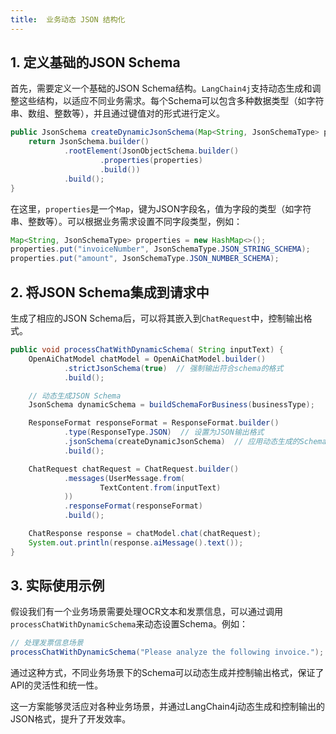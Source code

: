 ```yaml
---
title:  业务动态 JSON 结构化
---
```


## 1. **定义基础的JSON Schema**

首先，需要定义一个基础的JSON Schema结构。`LangChain4j`支持动态生成和调整这些结构，以适应不同业务需求。每个Schema可以包含多种数据类型（如字符串、数组、整数等），并且通过键值对的形式进行定义。

```java
public JsonSchema createDynamicJsonSchema(Map<String, JsonSchemaType> properties) {
    return JsonSchema.builder()
            .rootElement(JsonObjectSchema.builder()
                    .properties(properties)
                    .build())
            .build();
}
```

在这里，`properties`是一个`Map`，键为JSON字段名，值为字段的类型（如字符串、整数等）。可以根据业务需求设置不同字段类型，例如：

```java
Map<String, JsonSchemaType> properties = new HashMap<>();
properties.put("invoiceNumber", JsonSchemaType.JSON_STRING_SCHEMA);
properties.put("amount", JsonSchemaType.JSON_NUMBER_SCHEMA);
```


## 2. **将JSON Schema集成到请求中**
生成了相应的JSON Schema后，可以将其嵌入到`ChatRequest`中，控制输出格式。

```java
public void processChatWithDynamicSchema( String inputText) {
    OpenAiChatModel chatModel = OpenAiChatModel.builder()
            .strictJsonSchema(true)  // 强制输出符合schema的格式
            .build();

    // 动态生成JSON Schema
    JsonSchema dynamicSchema = buildSchemaForBusiness(businessType);

    ResponseFormat responseFormat = ResponseFormat.builder()
            .type(ResponseType.JSON)  // 设置为JSON输出格式
            .jsonSchema(createDynamicJsonSchema)  // 应用动态生成的Schema
            .build();

    ChatRequest chatRequest = ChatRequest.builder()
            .messages(UserMessage.from(
                    TextContent.from(inputText)
            ))
            .responseFormat(responseFormat)
            .build();

    ChatResponse response = chatModel.chat(chatRequest);
    System.out.println(response.aiMessage().text());
}
```


## 3. **实际使用示例**
假设我们有一个业务场景需要处理OCR文本和发票信息，可以通过调用`processChatWithDynamicSchema`来动态设置Schema。例如：

```java
// 处理发票信息场景
processChatWithDynamicSchema("Please analyze the following invoice.");
```

通过这种方式，不同业务场景下的Schema可以动态生成并控制输出格式，保证了API的灵活性和统一性。


这一方案能够灵活应对各种业务场景，并通过LangChain4j动态生成和控制输出的JSON格式，提升了开发效率。
